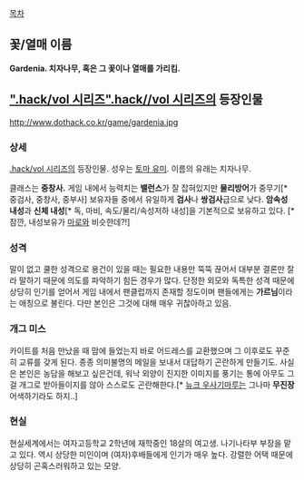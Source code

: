 [[목차]]
== 꽃/열매 이름 ==
'''Gardenia. 치자나무, 혹은 그 꽃이나 열매를 가리킴.'''

== [[".hack/vol 시리즈".hack//vol 시리즈]]의 등장인물 ==
http://www.dothack.co.kr/game/gardenia.jpg

=== 상세 ===
[[.hack/vol 시리즈]]의 등장인물. 성우는 [[토마 유미]].
이름의 유래는 치자나무.

클래스는 '''중창사.''' 게임 내에서 능력치는 '''밸런스'''가 잘 잡혀있지만 '''물리방어'''가 중무기[* 중검사, 중창사, 중부사] 보유자들 중에서 유일하게 '''검사'''나 '''쌍검사'''급으로 낮다. '''암속성 내성'''과 '''신체 내성'''[* 독, 마비, 속도/물리/속성저하 내성]을 기본적으로 보유하고 있다. [* 잠깐, 내성보유가 [[마로]]와 비슷한데?!]

=== 성격 ===
말이 없고 쿨한 성격으로 용건이 있을 때는 필요한 내용만 뚝뚝 끊어서 대부분 결론만 잘라 말하기 때문에 의도를 파악하기 힘든 경우가 많다. 단정한 외모와 독특한 성격 때문에 상당히 인기를 얻어서 게임 내에서 팬클럽까지 존재할 정도이며 팬들에게는 '''가르님'''이라는 애칭으로 불린다. 다만 본인은 그것에 대해 매우 귀찮아하고 있음. 

=== 개그 미스 ===
카이트를 처음 만났을 때 맘에 들었는지 바로 어드레스를 교환했으며 그 이후로도 꾸준히 교류를 갖게 된다. 종종 의미불명의 메일을 보내서 대답하기 곤란하게 만들기도. 사실은 본인은 농담을 해보고 싶은건데, 워낙 외양이 진지한 이미지를 풍기는 통에 아무도 그걸 개그로 받아들이지를 않아 스스로도 곤란해한다.[* [[뉴크 우사기마루]]는 그나마 '''무진장''' 어색하기라도 하지..]

=== 현실 ===
현실세계에서는 여자고등학교 2학년에 재학중인 18살의 여고생. 나기나타부 부장을 맡고 있다. 역시 상당한 미인이며 (여자)후배들에게 인기가 매우 높다. 강렬한 어택 때문에 상당히 곤혹스러워하고 있는 모양.
